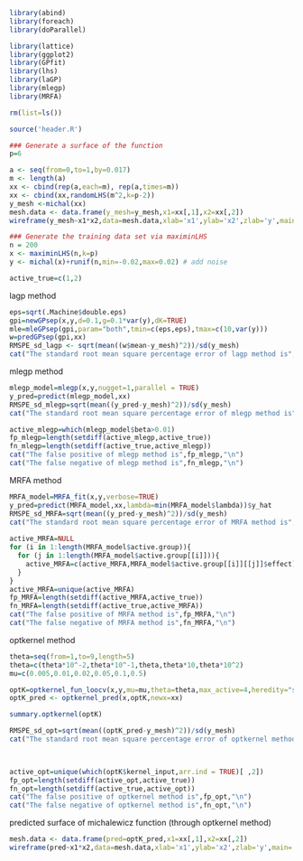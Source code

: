 ```r
library(abind)
library(foreach)
library(doParallel)

library(lattice)
library(ggplot2)
library(GPfit)
library(lhs)
library(laGP)
library(mlegp)
library(MRFA)

rm(list=ls())
```

```r
source('header.R')
```

```r
### Generate a surface of the function
p=6

a <- seq(from=0,to=1,by=0.017)
m <- length(a)
xx <- cbind(rep(a,each=m), rep(a,times=m))
xx <- cbind(xx,randomLHS(m^2,k=p-2))
y_mesh <-michal(xx)
mesh.data <- data.frame(y_mesh=y_mesh,x1=xx[,1],x2=xx[,2])
wireframe(y_mesh~x1*x2,data=mesh.data,xlab='x1',ylab='x2',zlab='y',main='true surface of michalewicz function',drape=T)

### Generate the training data set via maximinLHS
n = 200
x <- maximinLHS(n,k=p)
y <- michal(x)+runif(n,min=-0.02,max=0.02) # add noise
```

```r
active_true=c(1,2)
```

lagp method
```r
eps=sqrt(.Machine$double.eps)
gpi=newGPsep(x,y,d=0.1,g=0.1*var(y),dK=TRUE)
mle=mleGPsep(gpi,param="both",tmin=c(eps,eps),tmax=c(10,var(y)))
w=predGPsep(gpi,xx)
RMSPE_sd_lagp <- sqrt(mean((w$mean-y_mesh)^2))/sd(y_mesh)
cat("The standard root mean square percentage error of lagp method is",RMSPE_sd_lagp,"\n")
```

mlegp method
```r
mlegp_model=mlegp(x,y,nugget=1,parallel = TRUE)
y_pred=predict(mlegp_model,xx)
RMSPE_sd_mlegp=sqrt(mean((y_pred-y_mesh)^2))/sd(y_mesh)
cat("The standard root mean square percentage error of mlegp method is",RMSPE_sd_mlegp,"\n")

active_mlegp=which(mlegp_model$beta>0.01)
fp_mlegp=length(setdiff(active_mlegp,active_true))
fn_mlegp=length(setdiff(active_true,active_mlegp))
cat("The false positive of mlegp method is",fp_mlegp,"\n")
cat("The false negative of mlegp method is",fn_mlegp,"\n")
```

MRFA method
```r
MRFA_model=MRFA_fit(x,y,verbose=TRUE)
y_pred=predict(MRFA_model,xx,lambda=min(MRFA_model$lambda))$y_hat
RMSPE_sd_MRFA=sqrt(mean((y_pred-y_mesh)^2))/sd(y_mesh)
cat("The standard root mean square percentage error of MRFA method is",RMSPE_sd_MRFA,"\n")
  
active_MRFA=NULL
for (i in 1:length(MRFA_model$active.group)){
  for (j in 1:length(MRFA_model$active.group[[i]])){
    active_MRFA=c(active_MRFA,MRFA_model$active.group[[i]][[j]]$effect)
  }
}
active_MRFA=unique(active_MRFA)
fp_MRFA=length(setdiff(active_MRFA,active_true))
fn_MRFA=length(setdiff(active_true,active_MRFA))
cat("The false positive of MRFA method is",fp_MRFA,"\n")
cat("The false negative of MRFA method is",fn_MRFA,"\n")
```

optkernel method
```r
theta=seq(from=1,to=9,length=5)
theta=c(theta*10^-2,theta*10^-1,theta,theta*10,theta*10^2)
mu=c(0.005,0.01,0.02,0.05,0.1,0.5)

optK=optkernel_fun_loocv(x,y,mu=mu,theta=theta,max_active=4,heredity="strong",drop.tol=0.05,drop.tol2=0.05,stop.tol=0.005,stop2.tol=0.005,max_iter_1=1000,max_iter_2=1000,x.norm=FALSE)
optK_pred <- optkernel_pred(x,optK,newx=xx)

summary.optkernel(optK)

RMSPE_sd_opt=sqrt(mean((optK_pred-y_mesh)^2))/sd(y_mesh)
cat("The standard root mean square percentage error of optkernel method is",RMSPE_sd_opt,"\n")


  
active_opt=unique(which(optK$kernel_input,arr.ind = TRUE)[ ,2])
fp_opt=length(setdiff(active_opt,active_true))
fn_opt=length(setdiff(active_true,active_opt))
cat("The false positive of optkernel method is",fp_opt,"\n")
cat("The false negative of optkernel method is",fn_opt,"\n")
```

predicted surface of michalewicz function (through optkernel method)
```r
mesh.data <- data.frame(pred=optK_pred,x1=xx[,1],x2=xx[,2])
wireframe(pred~x1*x2,data=mesh.data,xlab='x1',ylab='x2',zlab='y',main='predicted surface of michalewicz function',drape=T)
```



